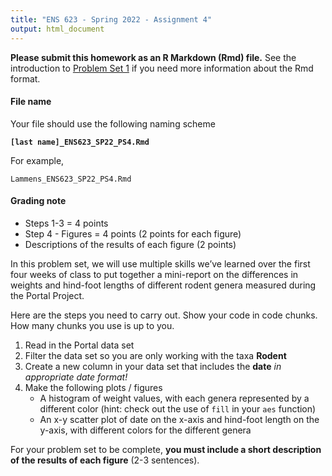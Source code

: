 ```yaml
---
title: "ENS 623 - Spring 2022 - Assignment 4"
output: html_document
---
```


**Please submit this homework as an R Markdown (Rmd) file.**
See the introduction to [Problem Set 1](http://mlammens.github.io/ENS-623-Research-Stats/problem_sets/Problem-set-1.html) if you need more information about the Rmd format.

#### File name

Your file should use the following naming scheme

**`[last name]_ENS623_SP22_PS4.Rmd`**

For example, 

`Lammens_ENS623_SP22_PS4.Rmd`

#### Grading note

* Steps 1-3 = 4 points
* Step 4 - Figures = 4 points (2 points for each figure)
* Descriptions of the results of each figure (2 points)

In this problem set, we will use multiple skills we've learned over the first four weeks of class to put together a mini-report on the differences in weights and hind-foot lengths of different rodent genera measured during the Portal Project. 

Here are the steps you need to carry out. Show your code in code chunks. How many chunks you use is up to you.

1. Read in the Portal data set
2. Filter the data set so you are only working with the taxa **Rodent**
3. Create a new column in your data set that includes the **date** *in appropriate date format!*
4. Make the following plots / figures
    * A histogram of weight values, with each genera represented by a different color (hint: check out the use of `fill` in your `aes` function)
    * An x-y scatter plot of date on the x-axis and hind-foot length on the y-axis, with different colors for the different genera

For your problem set to be complete, **you must include a short description of the results of each figure** (2-3 sentences). 